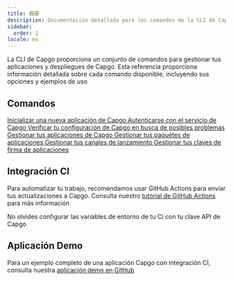 ```yaml
---
title: 概要
description: Documentación detallada para los comandos de la CLI de Capgo
sidebar:
  order: 1
locale: es
---
```



La CLI de Capgo proporciona un conjunto de comandos para gestionar tus aplicaciones y despliegues de Capgo. Esta referencia proporciona información detallada sobre cada comando disponible, incluyendo sus opciones y ejemplos de uso

## Comandos

<CardGrid stagger>
  <a href="/init/">
    <Card title="init" icon="rocket">
      Inicializar una nueva aplicación de Capgo
    </Card>
  </a>

  <a href="/login/">
    <Card title="login" icon="approve-check">
      Autenticarse con el servicio de Capgo
    </Card>
  </a>

  <a href="/docs/cli/reference/doctor/">
    <Card title="doctor" icon="approve-check-circle">
      Verificar tu configuración de Capgo en busca de posibles problemas
    </Card>
  </a>

  <a href="/app/">
    <Card title="app" icon="seti:default">
      Gestionar tus aplicaciones de Capgo
    </Card>
  </a>

  <a href="/bundle/">
    <Card title="bundle" icon="seti:html">
      Gestionar tus paquetes de aplicaciones
    </Card>
  </a>

  <a href="/channel/">
    <Card title="channel" icon="seti:git">
      Gestionar tus canales de lanzamiento
    </Card>
  </a>

  <a href="/key/">
    <Card title="key" icon="seti:lock">
      Gestionar tus claves de firma de aplicaciones
    </Card>
  </a>
</CardGrid>

## Integración CI

Para automatizar tu trabajo, recomendamos usar GitHub Actions para enviar tus actualizaciones a Capgo. Consulta nuestro [tutorial de GitHub Actions](https://capgo.app/blog/automatic-build-and-release-with-github-actions/) para más información

No olvides configurar las variables de entorno de tu CI con tu clave API de Capgo

## Aplicación Demo

Para un ejemplo completo de una aplicación Capgo con integración CI, consulta nuestra [aplicación demo en GitHub](https://github.com/Cap-go/demo-app/)
